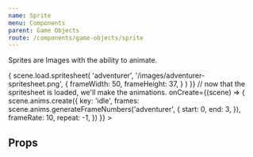 ```yaml
---
name: Sprite
menu: Components
parent: Game Objects
route: /components/game-objects/sprite
---
```



Sprites are Images with the ability to animate.

<Playground>
  <Game width={400} height={400}>
    <Scene
      sceneKey="main"
      // load the spritesheet for the Sprite
      onPreload={(scene) => {
        scene.load.spritesheet(
          'adventurer',
          '/images/adventurer-spritesheet.png',
          {
            frameWidth: 50,
            frameHeight: 37,
          }
        )
      }}
      // now that the spritesheet is loaded, we'll make the animations.
      onCreate={(scene) => {
        scene.anims.create({
          key: 'idle',
          frames: scene.anims.generateFrameNumbers('adventurer', {
            start: 0,
            end: 3,
          }),
          frameRate: 10,
          repeat: -1,
        })
      }}
    >
      <Sprite x={200} y={200} texture="adventurer" animation="idle" scale={2} />
    </Scene>
  </Game>
</Playground>

## Props

<Props of={Sprite} />
